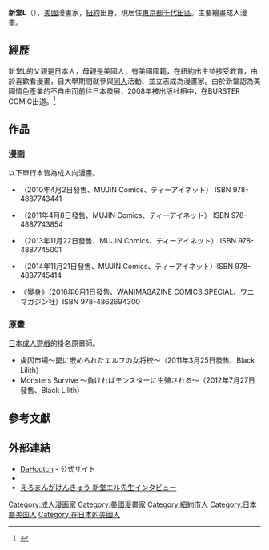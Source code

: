 {{Infobox 漫畫家
|姓名 = 新堂L
|畫像 = 
|畫像大小 = 
|附註 = 
|本名 = 
|日語原文 = 新堂 エル
|kana= しんどう エル
|羅馬字 = Shindou Eru
|出生日期 = 7月21日
|出生地點 = {{flagicon|USA}}[[紐約|紐約]]
|逝世 = 
|國籍 = {{USA}}
|職業 = [[漫畫家|漫畫家]]
|活動開始 = 2008年
|活動結束 = 
|類型 = [[成人漫画|成人漫画]]
|代表作 = TSF物語,變身
|獎項 = 
|簽名 = 
|官方網站 = [http://www.dahootch.com/ DaHootch]
}}
{{japanese|japanese=新堂 エル|kana=しんどう エル|romaji=Shindou Eru}}

'''新堂L'''（{{bd||7月21日|catIdx=Shindou Eru}}），[[美國|美國]]漫畫家，[[紐約|紐約]]出身，現居住[[東京都|東京都]][[千代田區|千代田區]]。主要繪畫成人漫畫。

== 經歷 ==
新堂L的父親是日本人，母親是美國人，有美國國籍，在紐約出生並接受教育，由於喜歡看漫畫，自大學期間就參與[[同人|同人]]活動、並立志成為漫畫家。由於新堂認為美國情色產業的不自由而前往日本發展，2008年被出版社相中，在BURSTER COMIC出道。<ref>{{cite book|title=エロマンガ表現史|publisher=[[太田出版|太田出版]]|isbn=978-4-778-31592-4|date=2017-11-02|author={{tsl|ja|稀見理都|稀見理都}}}}</ref>

== 作品 ==
=== 漫画 ===
以下單行本皆為成人向漫畫。
* {{lang|ja|晒し愛}}（2010年4月2日發售、MUJIN Comics、ティーアイネット） ISBN 978-4887743441
* {{lang|ja|TSF物語}}（2011年4月8日發售、MUJIN Comics、ティーアイネット） ISBN 978-4887743854
* {{lang|ja|新堂エルの文化人類学}}（2013年11月22日發售、MUJIN Comics、ティーアイネット） ISBN 978-4887745001
* {{lang|ja|純愛イレギュラーズ}}（2014年11月21日發售、MUJIN Comics、ティーアイネット）ISBN 978-4887745414
* 《[[變身_(漫畫)|變身]]》{{lang|ja|変身}}（2016年6月1日發售、WANIMAGAZINE COMICS SPECIAL、ワニマガジン社）ISBN 978-4862694300

=== 原畫 ===
[[日本成人遊戲|日本成人遊戲]]的掛名原畫師。
* 虜囚市場〜罠に嵌められたエルフの女将校〜（2011年3月25日發售、Black Lilith）
* Monsters Survive 〜負ければモンスターに生殖される〜（2012年7月27日發售、Black Lilith）

== 參考文獻 ==
{{reflist}}

== 外部連結 ==
* [http://www.dahootch.com/ DaHootch] {{Wayback|url=http://www.dahootch.com/ |date=20210127112259 }} - 公式サイト
* {{Twitter|Shindo_L}}
* [http://ero.manga-studies.com/?p=article&bid=105 えろまんがけんきゅう 新堂エル先生インタビュー] {{Wayback|url=http://ero.manga-studies.com/?p=article&bid=105 |date=20201222163252 }}

{{DEFAULTSORT:Shindou Eru}}
[[Category:成人漫画家|Category:成人漫画家]]
[[Category:美國漫畫家|Category:美國漫畫家]]
[[Category:紐約市人|Category:紐約市人]]
[[Category:日本裔美国人|Category:日本裔美国人]]
[[Category:在日本的美國人|Category:在日本的美國人]]